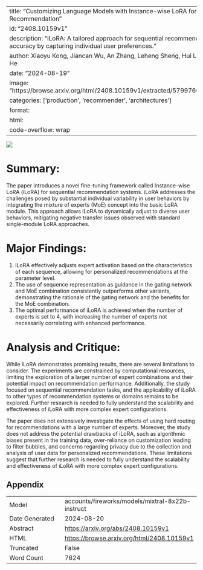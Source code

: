 
---
title: "Customizing Language Models with Instance-wise LoRA for Sequential Recommendation"
id: "2408.10159v1"
description: "iLoRA: A tailored approach for sequential recommendations, improving accuracy by capturing individual user preferences."
author: Xiaoyu Kong, Jiancan Wu, An Zhang, Leheng Sheng, Hui Lin, Xiang Wang, Xiangnan He
date: "2024-08-19"
image: "https://browse.arxiv.org/html/2408.10159v1/extracted/5799760/figures/motivation1.png"
categories: ['production', 'recommender', 'architectures']
format:
  html:
    code-overflow: wrap
---

![](https://browse.arxiv.org/html/2408.10159v1/extracted/5799760/figures/motivation1.png)

# Summary:

The paper introduces a novel fine-tuning framework called Instance-wise LoRA (iLoRA) for sequential recommendation systems. iLoRA addresses the challenges posed by substantial individual variability in user behaviors by integrating the mixture of experts (MoE) concept into the basic LoRA module. This approach allows iLoRA to dynamically adjust to diverse user behaviors, mitigating negative transfer issues observed with standard single-module LoRA approaches.

# Major Findings:

1. iLoRA effectively adjusts expert activation based on the characteristics of each sequence, allowing for personalized recommendations at the parameter level.
2. The use of sequence representation as guidance in the gating network and MoE combination consistently outperforms other variants, demonstrating the rationale of the gating network and the benefits for the MoE combination.
3. The optimal performance of iLoRA is achieved when the number of experts is set to 4, with increasing the number of experts not necessarily correlating with enhanced performance.

# Analysis and Critique:

While iLoRA demonstrates promising results, there are several limitations to consider. The experiments are constrained by computational resources, limiting the exploration of a larger number of expert combinations and their potential impact on recommendation performance. Additionally, the study focused on sequential recommendation tasks, and the applicability of iLoRA to other types of recommendation systems or domains remains to be explored. Further research is needed to fully understand the scalability and effectiveness of iLoRA with more complex expert configurations.

The paper does not extensively investigate the effects of using hard routing for recommendations with a large number of experts. Moreover, the study does not address the potential drawbacks of iLoRA, such as algorithmic biases present in the training data, over-reliance on customization leading to filter bubbles, and concerns regarding privacy due to the collection and analysis of user data for personalized recommendations. These limitations suggest that further research is needed to fully understand the scalability and effectiveness of iLoRA with more complex expert configurations.

## Appendix

|          |          |
|----------|----------|
| Model     | accounts/fireworks/models/mixtral-8x22b-instruct       |
| Date Generated     | 2024-08-20       |
| Abstract | [https://arxiv.org/abs/2408.10159v1](https://arxiv.org/abs/2408.10159v1)        |
| HTML     | [https://browse.arxiv.org/html/2408.10159v1](https://browse.arxiv.org/html/2408.10159v1)       |
| Truncated       | False       |
| Word Count       | 7624       |